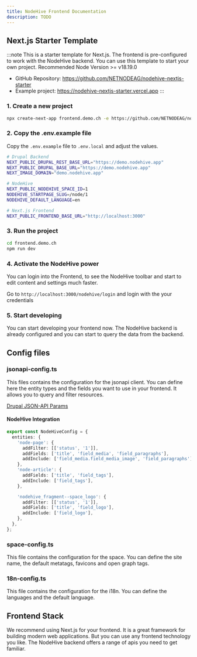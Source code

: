 ```yaml
---
title: NodeHive Frontend Documentation
description: TODO
---
```


## Next.js Starter Template

:::note
This is a starter template for Next.js. The frontend is pre-configured to work with the NodeHive backend. You can use this template to start your own project.
Recommended Node Version >= v18.19.0

- GitHub Repository: https://github.com/NETNODEAG/nodehive-nextjs-starter
- Example project: https://nodehive-nextjs-starter.vercel.app
  :::

### 1. Create a new project

```bash
npx create-next-app frontend.demo.ch -e https://github.com/NETNODEAG/nodehive-nextjs-starter/tree/main
```

### 2. Copy the .env.example file

Copy the `.env.example` file to `.env.local` and adjust the values.

```bash
# Drupal Backend
NEXT_PUBLIC_DRUPAL_REST_BASE_URL="https://demo.nodehive.app"
NEXT_PUBLIC_DRUPAL_BASE_URL="https://demo.nodehive.app"
NEXT_IMAGE_DOMAIN="demo.nodehive.app"

# NodeHive
NEXT_PUBLIC_NODEHIVE_SPACE_ID=1
NODEHIVE_STARTPAGE_SLUG=/node/1
NODEHIVE_DEFAULT_LANGUAGE=en

# Next.js Frontend
NEXT_PUBLIC_FRONTEND_BASE_URL="http://localhost:3000"
```

### 3. Run the project

```bash
cd frontend.demo.ch
npm run dev
```

### 4. Activate the NodeHive power

You can login into the Frontend, to see the NodeHive toolbar and start to edit content and settings much faster.

Go to `http://localhost:3000/nodehive/login` and login with the your credentials

### 5. Start developing

You can start developing your frontend now. The NodeHive backend is already configured and you can start to query the data from the backend.

## Config files

### jsonapi-config.ts

This files contains the configuration for the jsonapi client. You can define here the entity types and the fields you want to use in your frontend.
It allows you to query and filter resources.

[Drupal JSON-API Params](https://github.com/d34dman/drupal-jsonapi-params)

#### NodeHive Integration

```typescript
export const NodeHiveConfig = {
  entities: {
    'node-page': {
      addFilter: [['status', '1']],
      addFields: ['title', 'field_media', 'field_paragraphs'],
      addInclude: ['field_media.field_media_image', 'field_paragraphs'],
    },
    'node-article': {
      addFields: ['title', 'field_tags'],
      addInclude: ['field_tags'],
    },

    'nodehive_fragment--space_logo': {
      addFilter: [['status', '1']],
      addFields: ['title', 'field_logo'],
      addInclude: ['field_logo'],
    },
  },
};
```

### space-config.ts

This file contains the configuration for the space. You can define the site name, the default metatags, favicons and open graph tags.

### 18n-config.ts

This file contains the configuration for the i18n. You can define the languages and the default language.

## Frontend Stack

We recommend using Next.js for your frontend. It is a great framework for building modern web applications. But you can use any frontend technology you like. The NodeHive backend offers a range of apis you need to get familiar.

